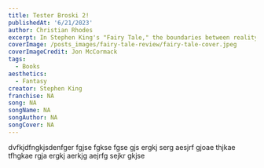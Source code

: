 ```yaml
---
title: Tester Broski 2!
publishedAt: '6/21/2023'
author: Christian Rhodes
excerpt: In Stephen King's "Fairy Tale," the boundaries between reality and fantasy blur in a spine-tingling dance.
coverImage: /posts_images/fairy-tale-review/fairy-tale-cover.jpeg
coverImageCredit: Jon McCormack
tags:
  - Books
aesthetics:
  - Fantasy
creator: Stephen King
franchise: NA
song: NA
songName: NA
songAuthor: NA
songCover: NA
---
```


dvfkjdfngkjsdenfger fgjse fgkse fgse gjs ergkj serg aesjrf gjoae thjkae tfhgkae rgja ergkj aerkjg aejrfg sejkr gkjse
